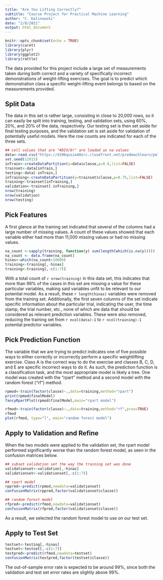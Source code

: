```yaml
---
title: "Are You Lifting Correctly?"
subtitle: "Course Project for Practical Machine Learning"
author: "C. Kalinowski"
date: "2/8/2021"
output: html_document
---
```


```r
knitr::opts_chunk$set(echo = TRUE)
library(caret)
library(plyr)
library(ggplot2)
library(rattle)
```


The data provided for this project include a large set of measurements taken during both correct and a variety of specifically incorrect demonstrations of weight-lifting exercises. The goal is to predict which demonstration class a specific weight-lifting event belongs to based on the measurements provided.

## Split Data


The data in this set is rather large, consisting in close to 20,000 rows, so it can easily be split into training, testing, and validation sets, using 60%, 20%, and 20% of the data, respectively. Our testing set is then set aside for final testing purposes, and the validation set is set aside for validation of potentially useful models. Here the row counts are indicated for each of the three sets. 

```R
## cell values that are "#DIV/0!" are loaded as na values
data<-read.csv("https://d396qusza40orc.cloudfront.net/predmachlearn/pml-training.csv",na.strings=c("#DIV/0!","","NA"))
set.seed(12015)
inTrain<-createDataPartition(y=data$classe,p=0.8,list=FALSE)
trainset<-data[inTrain,]
testing<-data[-inTrain,]
inTraining<-createDataPartition(y=trainset$classe,p=0.75,list=FALSE)
training<-trainset[inTraining,]
validation<-trainset[-inTraining,]
nrow(training)
nrow(validation)
nrow(testing)

```

## Pick Features

A first glance at the training set indicated that several of the columns had a large number of missing values. A count of these values showed that each variable either had more than 11,000 missing values or had no missing values. 

```R

na_count <-sapply(training, function(y) sum(length(which(is.na(y)))))
na_count <- data.frame(na_count)
hinas<-which(na_count>10000)
training<-training[,-hinas]
training<-training[,-c(1:7)]
```

With a total count of `r nrow(training)` in this data set, this indicates that more than 98% of the cases in this set are missing a value for these particular variables, making said variables unfit to be relevant to our potential model. As a result, these `r length(hinas)` variables were removed from the training set. Additionally, the first seven columns of the set indicate specific information about the particular trial, indicating the user, the time stamp, the trial number, etc., none of which are data that should be considered as relevant prediction variables. These were also removed, reducing the training set from `r ncol(data)-1` to `r ncol(training)-1` potential predictor variables.

## Pick Prediction Function

The variable that we are trying to predict indicates one of five possible ways to either correctly or incorrectly perform a specific weightlifting exercise. Class A is the correct way to do the exercise and classes B, C, D, and E are specific incorrect ways to do it. As such, the prediction function is a classification task, and the most appropriate model is likely a tree. One model was created with the "rpart" method and a second model with the random forest ("rf") method.


```R
rpmod<-train(factor(classe)~.,data=training,method="rpart")
print(rpmod$finalModel)
fancyRpartPlot(rpmod$finalModel,main="rpart model")

rfmod<-train(factor(classe)~.,data=training,method="rf",prox=TRUE)
rfmod
plot(rfmod, type="l", main="random forest model")

```


## Apply to Validation and Refine

When the two models were applied to the validation set, the rpart model performed significantly worse than the random forest model, as seen in the confusion matrices below.

```R
## subset validation set the way the training set was done
validationset<-validation[,-hinas]
validationset<-validationset[,-c(1:7)]

## rpart model
rppred<-predict(rpmod,newdata=validationset)
confusionMatrix(rppred,factor(validationset$classe)) 

## random forest model
rfpred<-predict(rfmod,newdata=validationset)
confusionMatrix(rfpred,factor(validationset$classe))
```

As a result, we selected the random forest model to use on our test set.

## Apply to Test Set

```R
testset<-testing[,-hinas]
testset<-testset[,-c(1:7)]
testpred<-predict(rfmod,newdata=testset)
confusionMatrix(testpred,factor(testset$classe))
```

The out-of-sample error rate is expected to be around 99%, since both the validation and test set error rates are slightly above 99%.